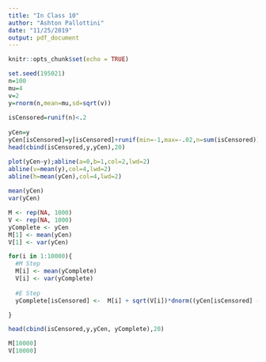 ---
title: "In Class 10"
author: "Ashton Pallottini"
date: "11/25/2019"
output: pdf_document
---

```{r setup, include=FALSE}
knitr::opts_chunk$set(echo = TRUE)
```

```{r}
set.seed(195021)
n=100
mu=4
v=2
y=rnorm(n,mean=mu,sd=sqrt(v))
  
isCensored=runif(n)<.2
  
yCen=y
yCen[isCensored]=y[isCensored]+runif(min=-1,max=-.02,n=sum(isCensored)) 
head(cbind(isCensored,y,yCen),20)
```

```{r}
plot(yCen~y);abline(a=0,b=1,col=2,lwd=2)
abline(v=mean(y),col=4,lwd=2)
abline(h=mean(yCen),col=4,lwd=2)
  
mean(yCen)
var(yCen)
```


```{r}
M <- rep(NA, 1000)
V <- rep(NA, 1000)
yComplete <- yCen
M[1] <- mean(yCen)
V[1] <- var(yCen)

for(i in 1:10000){
  #M Step
  M[i] <- mean(yComplete)
  V[i] <- var(yComplete)
  
  #E Step
  yComplete[isCensored] <-  M[i] + sqrt(V[i])*dnorm((yCen[isCensored] - M[i])/V[i])/pnorm((yCen[isCensored] - M[i])/V[i], lower.tail = FALSE)

}
```

```{r}
head(cbind(isCensored,y,yCen, yComplete),20)

M[10000]
V[10000]
```

